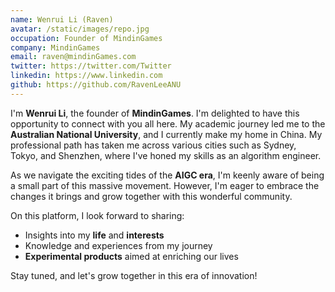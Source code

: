 ```yaml
---
name: Wenrui Li (Raven)
avatar: /static/images/repo.jpg
occupation: Founder of MindinGames
company: MindinGames
email: raven@mindinGames.com
twitter: https://twitter.com/Twitter
linkedin: https://www.linkedin.com
github: https://github.com/RavenLeeANU
---
```


I'm **Wenrui Li**, the founder of **MindinGames**. I'm delighted to have this opportunity to connect with you all here. My academic journey led me to the **Australian National University**, and I currently make my home in China. My professional path has taken me across various cities such as Sydney, Tokyo, and Shenzhen, where I've honed my skills as an algorithm engineer.

As we navigate the exciting tides of the **AIGC era**, I'm keenly aware of being a small part of this massive movement. However, I'm eager to embrace the changes it brings and grow together with this wonderful community.

On this platform, I look forward to sharing:

- Insights into my **life** and **interests**
- Knowledge and experiences from my journey
- **Experimental products** aimed at enriching our lives

Stay tuned, and let's grow together in this era of innovation!